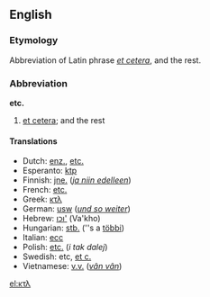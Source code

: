 ==English==
===Etymology===
Abbreviation of Latin phrase ''[[et cetera]]'', and the rest.

===Abbreviation===
'''etc.'''

#[[etcetera|et cetera]]; and the rest

====Translations====
*Dutch: [[enz.]], [[etc.]]
*Esperanto: [[ktp]]
*Finnish: [[jne.]] (''[[ja niin edelleen]]'')
*French: [[etc.]]
*Greek: [[κτλ]]
*German: [[usw]] (''[[und so weiter]]'')
*Hebrew: [[וכו']] (Va'kho)
*Hungarian: [[stb.]] (''s a [[többi]])
*Italian: [[ecc]]
*Polish: [[etc.]]  (''i tak dalej'')
*Swedish: etc, [[et c.]]
*Vietnamese: [[v.v.]] (''[[vân vân]]'')

[[el:κτλ]]